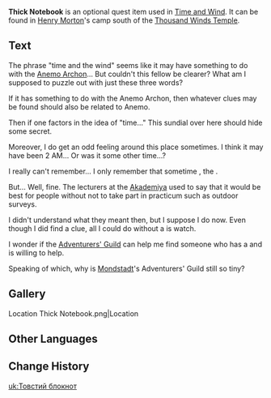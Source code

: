 {{Book Infobox
|image       = Book Thick Notebook.png
|type        = Quest Items
|description = Notes written by [[Henry Morton]]. They describe a [[Nameless Island|place seemingly not far from here]].
|location1   = In a tent south the [[Thousand Winds Temple]], close to [[Henry Morton]]
|previous    = Ragged Notebook (Time and Wind)
|rarity      = 0
}}
'''Thick Notebook''' is an optional quest item used in [[Time and Wind]]. It can be found in [[Henry Morton]]'s camp south of the [[Thousand Winds Temple]].

==Text==
The phrase "time and the wind" seems like it may have something to do with the [[Barbatos|Anemo Archon]]... But couldn't this fellow be clearer? What am I supposed to puzzle out with just these three words?

If it has something to do with the Anemo Archon, then whatever clues may be found should also be related to Anemo.

Then if one factors in the idea of "time..." This sundial over here should hide some secret.

Moreover, I do get an odd feeling around this place sometimes. I think it may have been 2 AM... Or was it some other time...?

I really can't remember... I only remember that sometime {{Color|buzzword|before dawn}}, the {{Color|buzzword|shadow cast by the sundial's pointer points right below it}}.

But... Well, fine. The lecturers at the [[Sumeru Akademiya|Akademiya]] used to say that it would be best for people without {{Color|buzzword|[[Vision]]s}} not to take part in practicum such as outdoor surveys.

I didn't understand what they meant then, but I suppose I do now. Even though I did find a clue, all I could do without a {{Color|buzzword|Vision}} is watch.

I wonder if the [[Adventurers' Guild]] can help me find someone who has a {{Color|buzzword|Vision}} and is willing to help.

Speaking of which, why is [[Mondstadt]]'s Adventurers' Guild still so tiny?

==Gallery==
<gallery hideaddbutton="true" captionalign="center">
Location Thick Notebook.png|Location
</gallery>

==Other Languages==
{{Other Languages
|en      = Thick Notebook
|zhs     = 厚厚的笔记
|zhs_rm  = Hòuhòu de Bǐjì
|zht     = 厚厚的筆記
|zht_rm  = Hòuhòu de Bǐjì
|zh_tl   = Thick Notes
|ja      = 分厚いノート
|ja_rm   = Buatsui Nooto
|ja_tl   = Thick Notebook
|ko      = 두꺼운 노트
|ko_rm   = 
|ko_tl   = 
|es      = Diario grande
|es_tl   = 
|fr      = Journal épais
|fr_tl   = Thick Journal
|ru      = Толстый дневник
|ru_tl   = 
|th      = บันทึกเล่มหนา
|th_rm   = Bantheuk Lem Na
|th_tl   = Thick Journal
|vi      = Cuốn Nhật Ký Dày
|vi_tl   = 
|de      = Dickes Notizheft
|de_tl   = Thick Notebook
|id      = Buku Catatan Tebal
|id_tl   = Thick Notebook
|pt      = Diário Grosso
|pt_tl   = 
}}

==Change History==
{{Change History|1.0}}

[[uk:Товстий блокнот]]